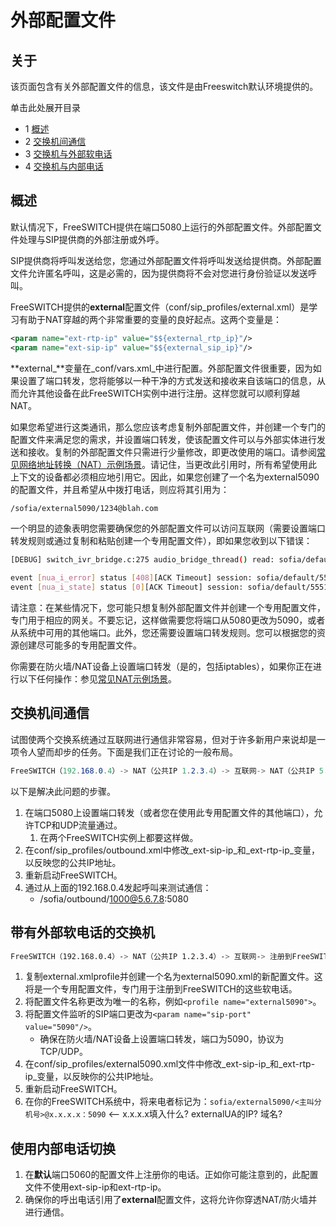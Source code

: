 # 外部配置文件

## 关于

该页面包含有关外部配置文件的信息，该文件是由Freeswitch默认环境提供的。

单击此处展开目录

* 1 [概述](#概述)
* 2 [交换机间通信](#交换机间通信)
* 3 [交换机与外部软电话](#交换机与外部软电话)
* 4 [交换机与内部电话](#交换机与内部电话)

## 概述

默认情况下，FreeSWITCH提供在端口5080上运行的外部配置文件。外部配置文件处理与SIP提供商的外部注册或外呼。

SIP提供商将呼叫发送给您，您通过外部配置文件将呼叫发送给提供商。外部配置文件允许匿名呼叫，这是必需的，因为提供商将不会对您进行身份验证以发送呼叫。

FreeSWITCH提供的**external**配置文件（conf/sip\_profiles/external.xml）是学习有助于NAT穿越的两个非常重要的变量的良好起点。这两个变量是：

```xml
<param name="ext-rtp-ip" value="$${external_rtp_ip}"/>
<param name="ext-sip-ip" value="$${external_sip_ip}"/>
```

**external\_**变量在_conf/vars.xml_中进行配置。外部配置文件很重要，因为如果设置了端口转发，您将能够以一种干净的方式发送和接收来自该端口的信息，从而允许其他设备在此FreeSWITCH实例中进行注册。这样您就可以顺利穿越NAT。

如果您希望进行这类通讯，那么您应该考虑复制外部配置文件，并创建一个专门的配置文件来满足您的需求，并设置端口转发，使该配置文件可以与外部实体进行发送和接收。复制的外部配置文件只需进行少量修改，即更改使用的端口。请参阅[常见网络地址转换（NAT）示例场景](../../Networking/General-NAT-example-scenarios_13173280.mdx#scenario-1)。请记住，当更改此引用时，所有希望使用此上下文的设备都必须相应地引用它。因此，如果您创建了一个名为external5090的配置文件，并且希望从中拨打电话，则应将其引用为：

```xml
/sofia/external5090/1234@blah.com
```

一个明显的迹象表明您需要确保您的外部配置文件可以访问互联网（需要设置端口转发规则或通过复制和粘贴创建一个专用配置文件），即如果您收到以下错误：

```bash
[DEBUG] switch_ivr_bridge.c:275 audio_bridge_thread() read: sofia/default/6191231234@sip.mySweetDomain.com Bad Frame.... Bubye!

event [nua_i_error] status [408][ACK Timeout] session: sofia/default/5551231234@x.x.x.x:5060
event [nua_i_state] status [0][ACK Timeout] session: sofia/default/5551231234@x.x.x.x:5060
```

请注意：在某些情况下，您可能只想复制外部配置文件并创建一个专用配置文件，专门用于相应的网关。不要忘记，这样做需要您将端口从5080更改为5090，或者从系统中可用的其他端口。此外，您还需要设置端口转发规则。您可以根据您的资源创建尽可能多的专用配置文件。

你需要在防火墙/NAT设备上设置端口转发（是的，包括iptables），如果你正在进行以下任何操作：参见[常见NAT示例场景](../../Networking/General-NAT-example-scenarios_13173280.mdx#scenario-1)。

## 交换机间通信

试图使两个交换系统通过互联网进行通信非常容易，但对于许多新用户来说却是一项令人望而却步的任务。下面是我们正在讨论的一般布局。

```c#
FreeSWITCH（192.168.0.4）-> NAT（公共IP 1.2.3.4）-> 互联网-> NAT（公共IP 5.6.7.8）-> FreeSWITCH（192.168.0.5）
```

以下是解决此问题的步骤。

1. 在端口5080上设置端口转发（或者您在使用此专用配置文件的其他端口），允许TCP和UDP流量通过。  
   1. 在两个FreeSWITCH实例上都要这样做。
2. 在conf/sip\_profiles/outbound.xml中修改\_ext-sip-ip\_和\_ext-rtp-ip\_变量，以反映您的公共IP地址。
3. 重新启动FreeSWITCH。
4. 通过从上面的192.168.0.4发起呼叫来测试通信：  
   * /sofia/outbound/1000@5.6.7.8:5080

## 带有外部软电话的交换机

```bash
FreeSWITCH（192.168.0.4）-> NAT（公共IP 1.2.3.4）-> 互联网-> 注册到FreeSWITCH的Softphone
```

1. 复制external.xmlprofile并创建一个名为external5090.xml的新配置文件。这将是一个专用配置文件，专门用于注册到FreeSWITCH的这些软电话。
2. 将配置文件名称更改为唯一的名称，例如`<profile name="external5090">`。
3. 将配置文件监听的SIP端口更改为`<param name="sip-port" value="5090"/>`。
   * 确保在防火墙/NAT设备上设置端口转发，端口为5090，协议为TCP/UDP。
4. 在conf/sip\_profiles/external5090.xml文件中修改_ext-sip-ip_和_ext-rtp-ip_变量，以反映你的公共IP地址。
5. 重新启动FreeSWITCH。
6. 在你的FreeSWITCH系统中，将来电者标记为：`sofia/external5090/<主叫分机号>@x.x.x.x：5090` &lt;-- x.x.x.x填入什么? externalUA的IP? 域名?

## 使用内部电话切换

1. 在**默认**端口5060的配置文件上注册你的电话。正如你可能注意到的，此配置文件不使用ext-sip-ip和ext-rtp-ip。
2. 确保你的呼出电话引用了**external**配置文件，这将允许你穿透NAT/防火墙并进行通信。